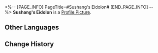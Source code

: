 <%-- [PAGE_INFO]
PageTitle=#Sushang's Eidolon#
[END_PAGE_INFO] --%>
{{Item Infobox
|id          = 11206
|image       = Item Sushang's Eidolon.png
|type        = Eidolon Activation Material
|invCategory = 
|rarity      = 4
|effect      = Material for raising Sushang's Eidolon Level.
|description = 
}}
'''Sushang's Eidolon''' is a [[Profile Picture]].

==Other Languages==
{{Other Languages
|en   = Sushang's Eidolon
|zhs  = 【素裳】的星魂
|zht  = 【素裳】的星魂
|ja   = 「素裳」の星魂
|ko   = [소상]의 성혼
|es   = Eidolon de Sushang
|fr   = Eidolon de Sushang
|ru   = Эйдолон Сушан
|th   = Eidolon ของ Sushang
|vi   = Tinh Hồn Của Sushang
|de   = Sushangs Eidolon
|id   = Sushang's Eidolon
|pt   = Eidolon de Sushang
}}

==Change History==
{{Change History|1.0}}